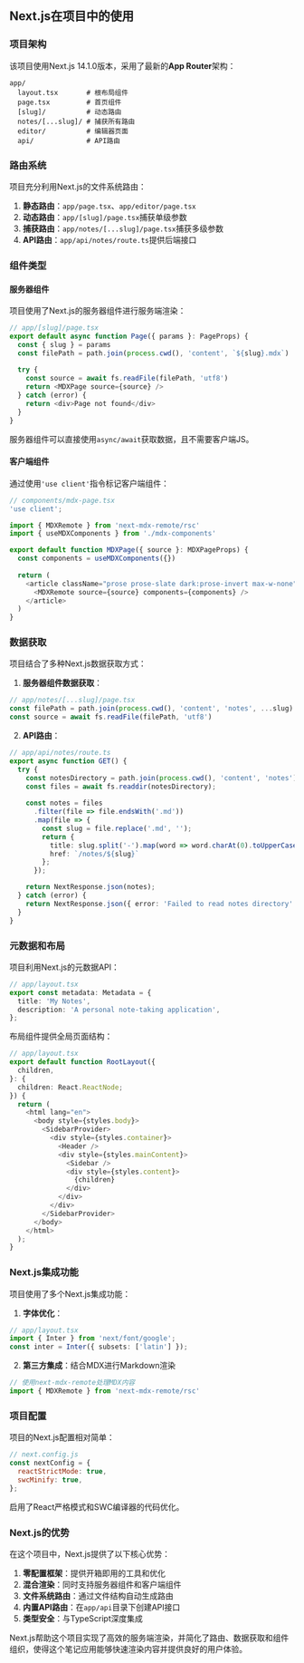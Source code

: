 ## Next.js在项目中的使用

### 项目架构
该项目使用Next.js 14.1.0版本，采用了最新的**App Router**架构：
```
app/
  layout.tsx       # 根布局组件
  page.tsx         # 首页组件
  [slug]/          # 动态路由
  notes/[...slug]/ # 捕获所有路由
  editor/          # 编辑器页面
  api/             # API路由
```

### 路由系统
项目充分利用Next.js的文件系统路由：

1. **静态路由**：`app/page.tsx`、`app/editor/page.tsx`
2. **动态路由**：`app/[slug]/page.tsx`捕获单级参数
3. **捕获路由**：`app/notes/[...slug]/page.tsx`捕获多级参数
4. **API路由**：`app/api/notes/route.ts`提供后端接口

### 组件类型

#### 服务器组件
项目使用了Next.js的服务器组件进行服务端渲染：
```typescript
// app/[slug]/page.tsx
export default async function Page({ params }: PageProps) {
  const { slug } = params
  const filePath = path.join(process.cwd(), 'content', `${slug}.mdx`)
  
  try {
    const source = await fs.readFile(filePath, 'utf8')
    return <MDXPage source={source} />
  } catch (error) {
    return <div>Page not found</div>
  }
}
```
服务器组件可以直接使用`async/await`获取数据，且不需要客户端JS。

#### 客户端组件
通过使用`'use client'`指令标记客户端组件：
```typescript
// components/mdx-page.tsx
'use client';

import { MDXRemote } from 'next-mdx-remote/rsc'
import { useMDXComponents } from './mdx-components'

export default function MDXPage({ source }: MDXPageProps) {
  const components = useMDXComponents({})
  
  return (
    <article className="prose prose-slate dark:prose-invert max-w-none">
      <MDXRemote source={source} components={components} />
    </article>
  )
}
```

### 数据获取
项目结合了多种Next.js数据获取方式：

1. **服务器组件数据获取**：
```typescript
// app/notes/[...slug]/page.tsx
const filePath = path.join(process.cwd(), 'content', 'notes', ...slug) + '.mdx'
const source = await fs.readFile(filePath, 'utf8')
```

2. **API路由**：
```typescript
// app/api/notes/route.ts
export async function GET() {
  try {
    const notesDirectory = path.join(process.cwd(), 'content', 'notes');
    const files = await fs.readdir(notesDirectory);
    
    const notes = files
      .filter(file => file.endsWith('.md'))
      .map(file => {
        const slug = file.replace('.md', '');
        return {
          title: slug.split('-').map(word => word.charAt(0).toUpperCase() + word.slice(1)).join(' '),
          href: `/notes/${slug}`
        };
      });

    return NextResponse.json(notes);
  } catch (error) {
    return NextResponse.json({ error: 'Failed to read notes directory' }, { status: 500 });
  }
}
```

### 元数据和布局
项目利用Next.js的元数据API：
```typescript
// app/layout.tsx
export const metadata: Metadata = {
  title: 'My Notes',
  description: 'A personal note-taking application',
};
```

布局组件提供全局页面结构：
```typescript
// app/layout.tsx
export default function RootLayout({
  children,
}: {
  children: React.ReactNode;
}) {
  return (
    <html lang="en">
      <body style={styles.body}>
        <SidebarProvider>
          <div style={styles.container}>
            <Header />
            <div style={styles.mainContent}>
              <Sidebar />
              <div style={styles.content}>
                {children}
              </div>
            </div>
          </div>
        </SidebarProvider>
      </body>
    </html>
  );
}
```

### Next.js集成功能
项目使用了多个Next.js集成功能：

1. **字体优化**：
```typescript
// app/layout.tsx
import { Inter } from 'next/font/google';
const inter = Inter({ subsets: ['latin'] });
```

2. **第三方集成**：结合MDX进行Markdown渲染
```typescript
// 使用next-mdx-remote处理MDX内容
import { MDXRemote } from 'next-mdx-remote/rsc'
```

### 项目配置
项目的Next.js配置相对简单：
```javascript
// next.config.js
const nextConfig = {
  reactStrictMode: true,
  swcMinify: true,
};
```

启用了React严格模式和SWC编译器的代码优化。

### Next.js的优势
在这个项目中，Next.js提供了以下核心优势：

1. **零配置框架**：提供开箱即用的工具和优化
2. **混合渲染**：同时支持服务器组件和客户端组件
3. **文件系统路由**：通过文件结构自动生成路由
4. **内置API路由**：在`app/api`目录下创建API接口
5. **类型安全**：与TypeScript深度集成

Next.js帮助这个项目实现了高效的服务端渲染，并简化了路由、数据获取和组件组织，使得这个笔记应用能够快速渲染内容并提供良好的用户体验。
